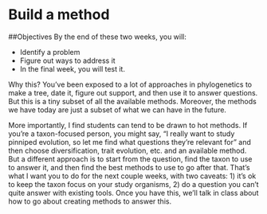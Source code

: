 # Build a method


##Objectives
By the end of these two weeks, you will:

* Identify a problem
* Figure out ways to address it
* In the final week, you will test it.

Why this? You've been exposed to a lot of approaches in phylogenetics to make a tree, date it, figure out support, and then use it to answer questions. But this is a tiny subset of all the available methods. Moreover, the methods we have today are just a subset of what we can have in the future.

More importantly, I find students can tend to be drawn to hot methods. If you're a taxon-focused person, you might say, "I really want to study pinniped evolution, so let me find what questions they're relevant for" and then choose diversification, trait evolution, etc. and an available method. But a different approach is to start from the question, find the taxon to use to answer it, and then find the best methods to use to go after that. That's what I want you to do for the next couple weeks, with two caveats: 1) it's ok to keep the taxon focus on your study organisms, 2) do a question you can't quite answer with existing tools. Once you have this, we'll talk in class about how to go about creating methods to answer this.
